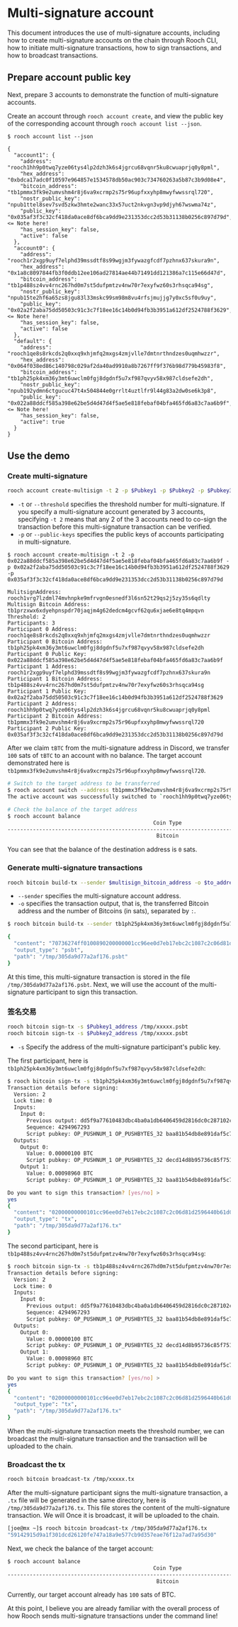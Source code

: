# Multi-signature account

This document introduces the use of multi-signature accounts, including how to create multi-signature accounts on the chain through Rooch CLI, how to initiate multi-signature transactions, how to sign transactions, and how to broadcast transactions.

## Prepare account public key

Next, prepare 3 accounts to demonstrate the function of multi-signature accounts.

Create an account through `rooch account create`, and view the public key of the corresponding account through `rooch account list --json`.

```
$ rooch account list --json

{
  "account1": {
    "address": "rooch1hh9p0twq7yze06tys4lp2dzh3k6s4jgrcu68vqnr5ku8cwuaprjq0y8pml",
    "hex_address": "0xbdca17adc0f10597e964857e1534578db50ac903c734760263a5b87c3b9d08e4",
    "bitcoin_address": "tb1pmmx3fk9e2umvshm4r8j6va9xcrmp2s75r96upfxxyhp8mwyfwwssrql720",
    "nostr_public_key": "npub1ttel8sev7svd5zkw3hmte2wanc33x57uct2nkvgn3vp9djyh67wswma74z",
    "public_key": "0x035af3f3c32cf418da0ace8df6bca9dd9e231353dcc2d53b31138b0256c897d79d",    <= Note here!
    "has_session_key": false,
    "active": false
  },
  "account0": {
    "address": "rooch1r2xgp9uyf7elphd39mssdtf8s99wgjm3fywazgfcdf7pzhnx637skura9n",
    "hex_address": "0x1a8c8097844fb3f0ddb12ee106ad27814ae44b71491dd121386a7c115e66d47d",
    "bitcoin_address": "tb1p488sz4vv4rnc267hd0m7st5dufpmtzv4nw70r7exyfwz60s3rhsqca94sg",
    "nostr_public_key": "npub15te2hf6a65zs8jgu83l33mskc99sm98m8vu4rfsjmujjg7y0xc5sf0u9uy",
    "public_key": "0x02a2f2aba75dd50503c91c3c7f18ee16c14b0d94fb3b3951a612df2524788f3629",    <= Note here!
    "has_session_key": false,
    "active": false
  },
  "default": {
    "address": "rooch1qe8s8rkcds2q0xxq9xhjmfq2mxgs4zmjvlle7dmtnrthndzes0uqmhwzzr",
    "hex_address": "0x064f038ed86c140798c029af2da40ad9910a8b7267ff9f376b98d779b45983f8",
    "bitcoin_address": "tb1ph25pk4xm36y3mt6uwclm0fgj8dgdnf5u7xf987qvyv58x987cldsefe2dh",
    "nostr_public_key": "npub192ydmn6ctgucuc47t4x504844e0grrlt4uztlfr9l44g83a2dw0se6k3p8",
    "public_key": "0x022a88ddcf585a398e62be5d4d47d4f5ae5e818febaf04bfa465fd6a83c7aa6b9f",    <= Note here!
    "has_session_key": false,
    "active": true
  }
}
```

## Use the demo

### Create multi-signature

```bash
rooch account create-multisign -t 2 -p $Pubkey1 -p $Pubkey2 -p $Pubkey3
```

- `-t` or `--threshold` specifies the threshold number for multi-signature. If you specify a multi-signature account generated by 3 accounts, specifying `-t 2` means that any 2 of the 3 accounts need to co-sign the transaction before this multi-signature transaction can be verified.
- `-p` or `--public-keys` specifies the public keys of accounts participating in multi-signature.

```
$ rooch account create-multisign -t 2 -p 0x022a88ddcf585a398e62be5d4d47d4f5ae5e818febaf04bfa465fd6a83c7aa6b9f -p 0x02a2f2aba75dd50503c91c3c7f18ee16c14b0d94fb3b3951a612df2524788f3629 -p 0x035af3f3c32cf418da0ace8df6bca9dd9e231353dcc2d53b31138b0256c897d79d

MulitsignAddress: rooch1vrg7lzdml74mvhnpke9mfrvgn0esnedf3l6sn52t29qs2j5zy35s6qdlty
Multisign Bitcoin Address: tb1przxwx6xdyehpnspdr70jaqjm4g62dedcm4gcvf62qu6xjae6e8tq4mpqvn
Threshold: 2
Participants: 3
Participant 0 Address: rooch1qe8s8rkcds2q0xxq9xhjmfq2mxgs4zmjvlle7dmtnrthndzes0uqmhwzzr
Participant 0 Bitcoin Address: tb1ph25pk4xm36y3mt6uwclm0fgj8dgdnf5u7xf987qvyv58x987cldsefe2dh
Participant 0 Public Key: 0x022a88ddcf585a398e62be5d4d47d4f5ae5e818febaf04bfa465fd6a83c7aa6b9f
Participant 1 Address: rooch1r2xgp9uyf7elphd39mssdtf8s99wgjm3fywazgfcdf7pzhnx637skura9n
Participant 1 Bitcoin Address: tb1p488sz4vv4rnc267hd0m7st5dufpmtzv4nw70r7exyfwz60s3rhsqca94sg
Participant 1 Public Key: 0x02a2f2aba75dd50503c91c3c7f18ee16c14b0d94fb3b3951a612df2524788f3629
Participant 2 Address: rooch1hh9p0twq7yze06tys4lp2dzh3k6s4jgrcu68vqnr5ku8cwuaprjq0y8pml
Participant 2 Bitcoin Address: tb1pmmx3fk9e2umvshm4r8j6va9xcrmp2s75r96upfxxyhp8mwyfwwssrql720
Participant 2 Public Key: 0x035af3f3c32cf418da0ace8df6bca9dd9e231353dcc2d53b31138b0256c897d79d
```

After we claim `tBTC` from the multi-signature address in Discord, we transfer `100` sats of `tBTC` to an account with no balance. The target account demonstrated here is `tb1pmmx3fk9e2umvshm4r8j6va9xcrmp2s75r96upfxxyhp8mwyfwwssrql720`.

```bash
# Switch to the target address to be transferred
$ rooch account switch --address tb1pmmx3fk9e2umvshm4r8j6va9xcrmp2s75r96upfxxyhp8mwyfwwssrql720
The active account was successfully switched to `rooch1hh9p0twq7yze06tys4lp2dzh3k6s4jgrcu68vqnr5ku8cwuaprjq0y8pml`

# Check the balance of the target address
$ rooch account balance
                                              Coin Type                                                |      Symbol      | Decimals |             Balance     
-------------------------------------------------------------------------------------------------------------------------------------------------------------------
                                               Bitcoin                                                 |       BTC        |    8     |                 0       
```

You can see that the balance of the destination address is `0` sats.

### Generate multi-signature transactions

```bash
rooch bitcoin build-tx --sender $multisign_bitcoin_address -o $to_address:amount_sats
```

- `--sender` specifies the multi-signature account address.
- `-o` specifies the transaction output, that is, the transferred Bitcoin address and the number of Bitcoins (in sats), separated by `:`.

```bash
$ rooch bitcoin build-tx --sender tb1ph25pk4xm36y3mt6uwclm0fgj8dgdnf5u7xf987qvyv58x987cldsefe2dh -o tb1pmmx3fk9e2umvshm4r8j6va9xcrmp2s75r96upfxxyhp8mwyfwwssrql720:100

{
  "content": "70736274ff0100890200000001cc96ee0d7eb17ebc2c1087c2c06d81d2596440b61d0abac4db830461779a5fdd0100000000fdffffff026400000000000000225120decd14d8b95736c85f7519e5a674a6c0f61543d41975c0a4c625c27db88973a19082010000000000225120baa81b54db8e891daf5c763fb7a5123b50d9a69cf19253f80c23287314fec7db000000000001012ba086010000000000225120baa81b54db8e891daf5c763fb7a5123b50d9a69cf19253f80c23287314fec7db2206022a88ddcf585a398e62be5d4d47d4f5ae5e818febaf04bfa465fd6a83c7aa6b9f0400000000000000",
  "output_type": "psbt",
  "path": "/tmp/305da9d77a2af176.psbt"
}
```

At this time, this multi-signature transaction is stored in the file `/tmp/305da9d77a2af176.psbt`. Next, we will use the account of the multi-signature participant to sign this transaction.

### 签名交易

```bash
rooch bitcoin sign-tx -s $Pubkey1_address /tmp/xxxxx.psbt
rooch bitcoin sign-tx -s $Pubkey2_address /tmp/xxxxx.psbt
```

- `-s` Specify the address of the multi-signature participant's public key.

The first participant, here is `tb1ph25pk4xm36y3mt6uwclm0fgj8dgdnf5u7xf987qvyv58x987cldsefe2dh`:

```bash
$ rooch bitcoin sign-tx -s tb1ph25pk4xm36y3mt6uwclm0fgj8dgdnf5u7xf987qvyv58x987cldsefe2dh /tmp/305da9d77a2af176.psbt
Transaction details before signing:
  Version: 2
  Lock time: 0
  Inputs:
    Input 0:
      Previous output: dd5f9a77610483dbc4ba0a1db6406459d2816dc0c287102cbc7eb17e0dee96cc:1
      Sequence: 4294967293
      Script pubkey: OP_PUSHNUM_1 OP_PUSHBYTES_32 baa81b54db8e891daf5c763fb7a5123b50d9a69cf19253f80c23287314fec7db
  Outputs:
    Output 0:
      Value: 0.00000100 BTC
      Script pubkey: OP_PUSHNUM_1 OP_PUSHBYTES_32 decd14d8b95736c85f7519e5a674a6c0f61543d41975c0a4c625c27db88973a1
    Output 1:
      Value: 0.00098960 BTC
      Script pubkey: OP_PUSHNUM_1 OP_PUSHBYTES_32 baa81b54db8e891daf5c763fb7a5123b50d9a69cf19253f80c23287314fec7db

Do you want to sign this transaction? [yes/no] >
yes
{
  "content": "02000000000101cc96ee0d7eb17ebc2c1087c2c06d81d2596440b61d0abac4db830461779a5fdd0100000000fdffffff026400000000000000225120decd14d8b95736c85f7519e5a674a6c0f61543d41975c0a4c625c27db88973a19082010000000000225120baa81b54db8e891daf5c763fb7a5123b50d9a69cf19253f80c23287314fec7db0140ac2f1e5e911948450ce37e4033b502edf0750ae04078231f13d382d0efdec3ca1368b9bea7f0bb92d3053baa61ead56ed71796886a57721cc2b2c4acd9412ebb00000000",
  "output_type": "tx",
  "path": "/tmp/305da9d77a2af176.tx"
}
```

The second participant, here is `tb1p488sz4vv4rnc267hd0m7st5dufpmtzv4nw70r7exyfwz60s3rhsqca94sg`:

```bash
$ rooch bitcoin sign-tx -s tb1p488sz4vv4rnc267hd0m7st5dufpmtzv4nw70r7exyfwz60s3rhsqca94sg /tmp/305da9d77a2af176.psbt
Transaction details before signing:
  Version: 2
  Lock time: 0
  Inputs:
    Input 0:
      Previous output: dd5f9a77610483dbc4ba0a1db6406459d2816dc0c287102cbc7eb17e0dee96cc:1
      Sequence: 4294967293
      Script pubkey: OP_PUSHNUM_1 OP_PUSHBYTES_32 baa81b54db8e891daf5c763fb7a5123b50d9a69cf19253f80c23287314fec7db
  Outputs:
    Output 0:
      Value: 0.00000100 BTC
      Script pubkey: OP_PUSHNUM_1 OP_PUSHBYTES_32 decd14d8b95736c85f7519e5a674a6c0f61543d41975c0a4c625c27db88973a1
    Output 1:
      Value: 0.00098960 BTC
      Script pubkey: OP_PUSHNUM_1 OP_PUSHBYTES_32 baa81b54db8e891daf5c763fb7a5123b50d9a69cf19253f80c23287314fec7db

Do you want to sign this transaction? [yes/no] >
yes
{
  "content": "02000000000101cc96ee0d7eb17ebc2c1087c2c06d81d2596440b61d0abac4db830461779a5fdd0100000000fdffffff026400000000000000225120decd14d8b95736c85f7519e5a674a6c0f61543d41975c0a4c625c27db88973a19082010000000000225120baa81b54db8e891daf5c763fb7a5123b50d9a69cf19253f80c23287314fec7db0140ed98589b4abc20b02f9cb66492cddc02239b36712d53d3c88ac61ff67ddb0b9b748aeb270d8857a7229b8268bce4de073d328514246619117ff9cf998067bf5e00000000",
  "output_type": "tx",
  "path": "/tmp/305da9d77a2af176.tx"
}
```

When the multi-signature transaction meets the threshold number, we can broadcast the multi-signature transaction and the transaction will be uploaded to the chain.

### Broadcast the tx

```bash
rooch bitcoin broadcast-tx /tmp/xxxxx.tx
```

After the multi-signature participant signs the multi-signature transaction, a `.tx` file will be generated in the same directory, here is `/tmp/305da9d77a2af176.tx`. This file stores the content of the multi-signature transaction. We will Once it is broadcast, it will be uploaded to the chain.

```bash
[joe@mx ~]$ rooch bitcoin broadcast-tx /tmp/305da9d77a2af176.tx
"59142915d9a1f301dcd26120fe747a18a9e577cb9d357eae76f12a7ad7a95d30"
```

Next, we check the balance of the target account:

```bash
$ rooch account balance
                                              Coin Type                                                |      Symbol      | Decimals |             Balance     
-------------------------------------------------------------------------------------------------------------------------------------------------------------------
                                               Bitcoin                                                 |       BTC        |    8     |                100      
```

Currently, our target account already has `100` sats of BTC.

At this point, I believe you are already familiar with the overall process of how Rooch sends multi-signature transactions under the command line!
